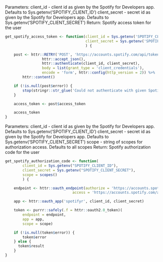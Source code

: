 Parameters:
    client_id - client id as given by the Spotify for Developers app.  Defaults to Sys.getenv('SPOTIFY_CLIENT_ID')
    client_secret - secret id as given by the Spotify for Developers app.  Defaults to Sys.getenv('SPOTIFY_CLIENT_SECRET')
Return:
    Spotify access token for the user
```r
get_spotify_access_token <- function(client_id = Sys.getenv('SPOTIFY_CLIENT_ID'),
                                     client_secret = Sys.getenv('SPOTIFY_CLIENT_SECRET')
                                     ) {

    post <- httr::RETRY('POST', 'https://accounts.spotify.com/api/token',
                 httr::accept_json(),
                 httr::authenticate(client_id, client_secret),
                 body = list(grant_type = 'client_credentials'),
                 encode = 'form', httr::config(http_version = 2)) %>%
        httr::content()

    if (!is.null(post$error)) {
        stop(stringr::str_glue('Could not authenticate with given Spotify credentials:\n\t{post$error_description}'))
    }

    access_token <- post$access_token

    access_token
}
```

Parameters:
    client_id - client id as given by the Spotify for Developers app.  Defaults to Sys.getenv('SPOTIFY_CLIENT_ID')
    client_secret - secret id as given by the Spotify for Developers app.  Defaults to Sys.getenv('SPOTIFY_CLIENT_SECRET')
    scope - string of scopes for authorization access.  Defaults to all scopes
Return:
    Spotify authorization code for the user

```r
get_spotify_authorization_code <- function(
        client_id = Sys.getenv("SPOTIFY_CLIENT_ID"),
        client_secret = Sys.getenv("SPOTIFY_CLIENT_SECRET"),
        scope = scopes()
        ) {

    endpoint <- httr::oauth_endpoint(authorize = 'https://accounts.spotify.com/authorize',
                               access = 'https://accounts.spotify.com/api/token')

    app <- httr::oauth_app('spotifyr', client_id, client_secret)

    token <- purrr::safely(.f = httr::oauth2.0_token)(
        endpoint = endpoint,
        app = app,
        scope = scope)

    if (!is.null(token$error)) {
        token$error
    } else {
      token$result
    }
}
```